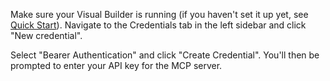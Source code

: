 Make sure your Visual Builder is running (if you haven't set it up yet, see [Quick Start](/getting-started/quick-start)). Navigate to the Credentials tab in the left sidebar and click "New credential".

Select "Bearer Authentication" and click "Create Credential". You'll then be prompted to enter your API key for the MCP server.
